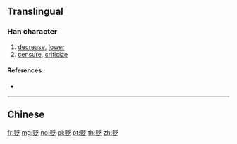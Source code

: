 {{character info/new}}
{{also|貶}}
==Translingual==

===Han character===
{{Han char|rn=154|rad=贝|as=04|sn=8|four=|canj=BOHIO}}

# [[decrease]], [[lower]]
# [[censure]], [[criticize]]

====References====
* {{Han ref|kx=1213.211|hdz=63628.040|uh=8D2C|ud=36140}}

----

==Chinese==
{{zh-see|貶}}

[[fr:贬]]
[[mg:贬]]
[[no:贬]]
[[pl:贬]]
[[pt:贬]]
[[th:贬]]
[[zh:贬]]
